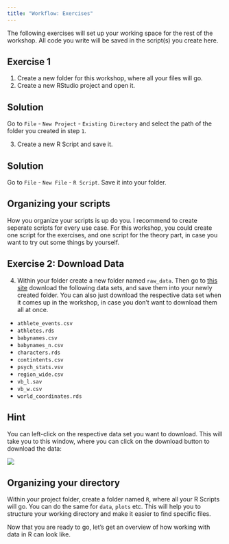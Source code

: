 ```yaml
---
title: "Workflow: Exercises"
---
```


The following exercises will set up your working space for the rest of the workshop. All code you write will be saved in the script(s) you create here.

## Exercise 1

1.  Create a new folder for this workshop, where all your files will go.
2.  Create a new RStudio project and open it.

::: {.callout-caution collapse="true"}
## Solution

Go to `File` - `New Project` - `Existing Directory` and select the path of the folder you created in step `1`.
:::

3.  Create a new R Script and save it.

::: {.callout-caution collapse="true"}
## Solution

Go to `File` - `New File` - `R Script`. Save it into your folder.
:::

::: callout-tip
## Organizing your scripts

How you organize your scripts is up do you. I recommend to create seperate scripts for every use case. For this workshop, you could create one script for the exercises, and one script for the theory part, in case you want to try out some things by yourself.
:::

## Exercise 2: Download Data

4.  Within your folder create a new folder named `raw_data`. Then go to [this site](https://github.com/nickhaf/r_tutorial/tree/main/raw_data) download the following data sets, and save them into your newly created folder. You can also just download the respective data set when it comes up in the workshop, in case you don't want to download them all at once.

-   `athlete_events.csv`
-   `athletes.rds`
-   `babynames.csv`
-   `babynames_n.csv`
-   `characters.rds`
-   `contintents.csv`
-   `psych_stats.vsv`
-   `region_wide.csv`
-   `vb_l.sav`
-   `vb_w.csv`
-   `world_coordinates.rds`

::: callout-tip
## Hint

You can left-click on the respective data set you want to download. This will take you to this window, where you can click on the download button to download the data:

:::

![](../pictures/download.png)


::: callout-tip
## Organizing your directory

Within your project folder, create a folder named `R`, where all your R Scripts will go. You can do the same for `data`, `plots` etc. This will help you to structure your working directory and make it easier to find specific files.
:::

Now that you are ready to go, let's get an overview of how working with data in R can look like.
